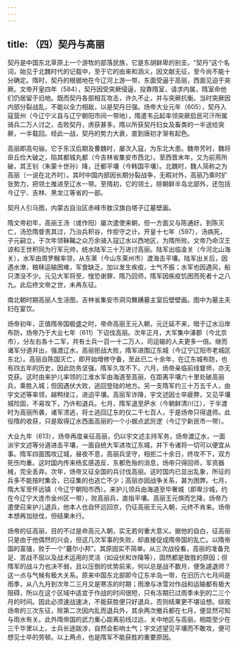 ```yaml
---
---
---
```

title: （四）契丹与高丽
---



契丹是中国东北草原上一个游牧的部落民族，它是东胡鲜卑的别支。“契丹”这个名词，始见于北魏时代的记载中，至于它的由来和涵义，因文献无征，至今尚不能十分确定。隋时，契丹的根据地在今辽河上游一带，东面受逼于高丽，西面见迫于突厥。文帝开皇四年（584），契丹因受突厥侵逼，投靠隋室，请求内属，隋室命他们仍居留于旧地。既而契丹各部相互攻击，许久不止，并与突厥抗衡。当时突厥因内部分裂战乱，不能以全力相敌，以是契丹日强。炀帝大业元年（605），契丹入寇营州（今辽宁义县与辽宁朝阳市间一带地），隋遣韦云起率领突厥启民可汗所属骑兵二万人讨之，击败契丹，虏获甚多。隋以所获契丹妇女及畜类的一半送给突厥，一半载回。经此一战，契丹的势力大衰，直到唐初才渐有起色。

高丽即高句骊，它于东汉后期及曹魏时，屡次入寇，为东北大患。魏帝芳时，魏将毌丘俭大破之，陷其都城丸都（今吉林省集安市西北）。至西晋末年，又为前燕所破，其王钊（朱蒙十世孙）降，迁都平壤（今韩国平壤）。北魏时，魏人简称之为高丽（一说在北齐时）。其时中国内部因长期分裂战争，无暇对外，高丽乃乘时扩张势力，把领土推进至辽水一带。至隋初，它的领土，除朝鲜半岛北部外，还包括今辽宁、吉林、黑龙江等省的一部。

契丹人引马图，内蒙古自治区赤峰市敖汉旗白塔子辽墓壁画。

隋文帝初年，高丽王汤（或作阳）屡次遣使来朝，但一方面又与陈通好。到陈灭亡，汤恐隋督责其过，乃治兵积谷，作拒守之计。开皇十七年（597），汤病死，子元嗣立，于次年领靺鞨之众万余骑入寇辽水以西地区，为隋所败。文帝乃命汉王谅和王世积同为行军元帅，统水陆军三十万进讨高丽。陆军出临渝关（今河北山海关），水军由周罗睺率领，从东莱（今山东莱州市）渡海击平壤。陆军出关后，因遇水潦，粮秣运输困难，军食缺乏，加以发生疾疫，士气不振；水军也因遇风，船只漂没不少。元见大军将至，惶恐谢罪，隋乃回师，隋军因疾疫饥困而死者十之八九。此后终文帝之世，未再东征。

南北朝时期高丽人生活图，吉林省集安市洞沟舞踴墓主室后壁壁画。图中为墓主夫妇在宴饮。

炀帝初年，正值隋帝国极盛之时，帝命高丽王元入朝，元迁延不来，暗于辽水沿岸布防，炀帝乃于大业七年（611）下诏伐高丽。次年正月，大军集中涿郡（今北京市），分左右各十二军，共有士兵一百一十二万人，司运输的人夫更多一倍。继而诸军分道并出，强渡辽水，高丽拒战大败，隋军进围辽东城（今辽宁辽阳市老城区东北）。高丽自陈国灭亡，即开始增修守备，至此已二十余年，在辽东城布防，也有四五年的历史，因此防务坚强，隋军久攻不下。六月，炀帝亲临前线督师，亦无克获。这时由来护儿率领的江淮水军由海道至高丽，在距离平壤六十里处破高丽兵，乘胜入城；但因遇伏大败，逃回登陆的地方。另一支隋军约三十万五千人，由宇文述等率领，越鸭绿江，进迫平壤。高丽军诈降，宇文述因士卒疲弊，又见平壤城险固，不易攻下，乃许和退兵。七月，隋军退至萨水（今朝鲜清川江），于半渡时为高丽所袭，诸军溃逃，将士逃回辽东的仅二千七百人，于是炀帝只得退师。此役隋的收获，只是取得辽水西面高丽的一个小据点武厉逻（今辽宁新民市一带）。

大业九年（613），炀帝再度亲征高丽，仍以宇文述主持军务，炀帝渡辽水，一面派宇文述等分道进击平壤，一面自统大军进攻辽东城，并下令诸将一切可以便宜从事。隋军四面围攻辽城，昼夜不息，高丽兵坚守，相拒二十余日，终攻不下，双方死伤均重。这时国内传来杨玄感造反、东都危殆的消息，炀帝只得回师，军资器械，完全丢弃。次年，炀帝又征全国的兵讨伐高丽。这时国内已显出乱象，所征的兵多不能按时集合，已征集的也逃亡不少；高丽亦因战争关系，甚为困弊。七月，隋大军至怀远镇（今辽宁朝阳市西）。来护儿领兵由海道至毕奢城（即卑沙城，约在今辽宁大连市金州区一带），败高丽兵，直指平壤。高丽王元惧而乞降，炀帝乃遣使召来护儿退兵，他本人也自怀远回京，仍征高丽王元入朝，元终不肯来。炀帝本想再加挞伐，但结果未行。

炀帝的征高丽，目的不过是命高元入朝，实无若何重大意义。据他的自白，征高丽只是由于他偶然的兴会，但这几次军事的失败，却直接促成隋帝国的乱亡。以隋帝国的富强，败于一个“蕞尔小邦”，其原因实不简单。从三次战役看，高丽的准备充足、苦战不屈以及战术运用的灵活（如设伏和诈降等），固然都是致胜的原因；但隋军的战斗力也决不弱，且以压倒的优势前来，何以总是战不数月，便急遽退师？这一点与气候有极大关系。原来中国东北部即今辽东半岛一带，在旧历六七月间是雨季，从八九月到次年二三月又是寒冻的时期；雨潦与冰雪对作战和运输都有极大阻碍，所以在这个区域中适宜于作战的时间很短，只有冻期已过雨季未到的二三个月的时间。因此必须速战速决，不能获胜便只好退兵，否则结果更不堪设想。综观炀帝的三次东征，除第二次因内乱而退兵外，其余两次撤兵都在七月，便显然可知与雨水有关。此外隋帝国的武力重心距离前线过远，关中地区与高丽，相距至少在三千华里以上，士兵长途跋涉，自然会影响士气；宇文述望见平壤而不敢攻，便可想见士卒的劳顿。以上两点，也是隋军不能获胜的重要原因。